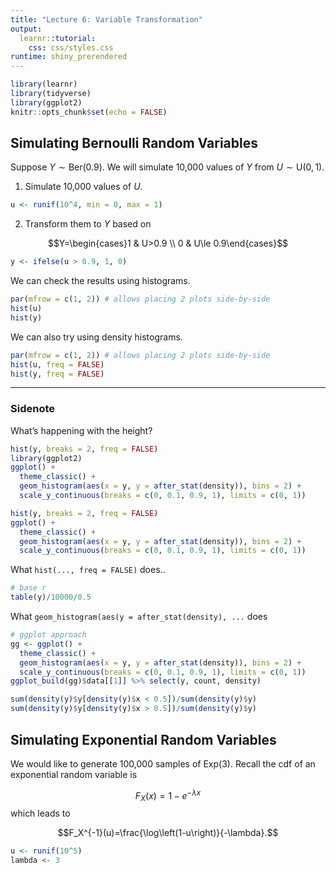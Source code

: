 ```yaml
---
title: "Lecture 6: Variable Transformation"
output: 
  learnr::tutorial:
    css: css/styles.css
runtime: shiny_prerendered
---
```


<!-- 
Before running the document, make sure `learnr` package is available. 
If missing, you can install the package with `install.packages('learnr')`.
-->

```r
library(learnr)
library(tidyverse)
library(ggplot2)
knitr::opts_chunk$set(echo = FALSE)
```


## Simulating Bernoulli Random Variables

Suppose $Y\sim\text{Ber}(0.9)$. We will simulate 10,000 values of $Y$ from $U\sim\text{U}(0,1)$.

1. Simulate 10,000 values of $U$.

```r
u <- runif(10^4, min = 0, max = 1)
```

2. Transform them to $Y$ based on

$$Y=\begin{cases}1 & U>0.9 \\ 0 & U\le 0.9\end{cases}$$

```r
y <- ifelse(u > 0.9, 1, 0)
```

We can check the results using histograms.

```r
par(mfrow = c(1, 2)) # allows placing 2 plots side-by-side
hist(u)
hist(y) 
```

We can also try using density histograms.

```r
par(mfrow = c(1, 2)) # allows placing 2 plots side-by-side
hist(u, freq = FALSE)
hist(y, freq = FALSE) 
```

<hr />

### Sidenote

What's happening with the height?

```r
hist(y, breaks = 2, freq = FALSE)
library(ggplot2)
ggplot() +
  theme_classic() +
  geom_histogram(aes(x = y, y = after_stat(density)), bins = 2) +
  scale_y_continuous(breaks = c(0, 0.1, 0.9, 1), limits = c(0, 1))
```

```r
hist(y, breaks = 2, freq = FALSE)
ggplot() +
  theme_classic() +
  geom_histogram(aes(x = y, y = after_stat(density)), bins = 2) +
  scale_y_continuous(breaks = c(0, 0.1, 0.9, 1), limits = c(0, 1))
```



What `hist(..., freq = FALSE)` does..

```r
# base r
table(y)/10000/0.5
```

What `geom_histogram(aes(y = after_stat(density), ...` does 

```r
# ggplot approach
gg <- ggplot() +
  theme_classic() +
  geom_histogram(aes(x = y, y = after_stat(density)), bins = 2) +
  scale_y_continuous(breaks = c(0, 0.1, 0.9, 1), limits = c(0, 1))
ggplot_build(gg)$data[[1]] %>% select(y, count, density)
```

```r
sum(density(y)$y[density(y)$x < 0.5])/sum(density(y)$y)
sum(density(y)$y[density(y)$x > 0.5])/sum(density(y)$y)
```



## Simulating Exponential Random Variables

We would like to generate 100,000 samples of $\text{Exp}(3)$.
Recall the cdf of an exponential random variable is

$$F_X(x)=1-e^{-\lambda x}$$
which leads to

$$F_X^{-1}(u)=\frac{\log\left(1-u\right)}{-\lambda}.$$

```r
u <- runif(10^5)
lambda <- 3
```



